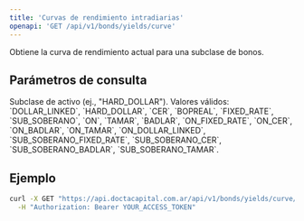 ```yaml
---
title: 'Curvas de rendimiento intradiarias'
openapi: 'GET /api/v1/bonds/yields/curve'
---
```


<Note>
  Obtiene la curva de rendimiento actual para una subclase de bonos.
</Note>

## Parámetros de consulta

<ParamField query="sub_asset_class" type="string" required>
  Subclase de activo (ej., "HARD_DOLLAR").
</ParamField>

<Info>
Valores válidos: `DOLLAR_LINKED`, `HARD_DOLLAR`, `CER`, `BOPREAL`, `FIXED_RATE`, `SUB_SOBERANO`, `ON`, `TAMAR`, `BADLAR`, `ON_FIXED_RATE`, `ON_CER`, `ON_BADLAR`, `ON_TAMAR`, `ON_DOLLAR_LINKED`, `SUB_SOBERANO_FIXED_RATE`, `SUB_SOBERANO_CER`, `SUB_SOBERANO_BADLAR`, `SUB_SOBERANO_TAMAR`.
</Info>

## Ejemplo

```bash
curl -X GET "https://api.doctacapital.com.ar/api/v1/bonds/yields/curve/?sub_asset_class=HARD_DOLLAR" \
  -H "Authorization: Bearer YOUR_ACCESS_TOKEN"
```



